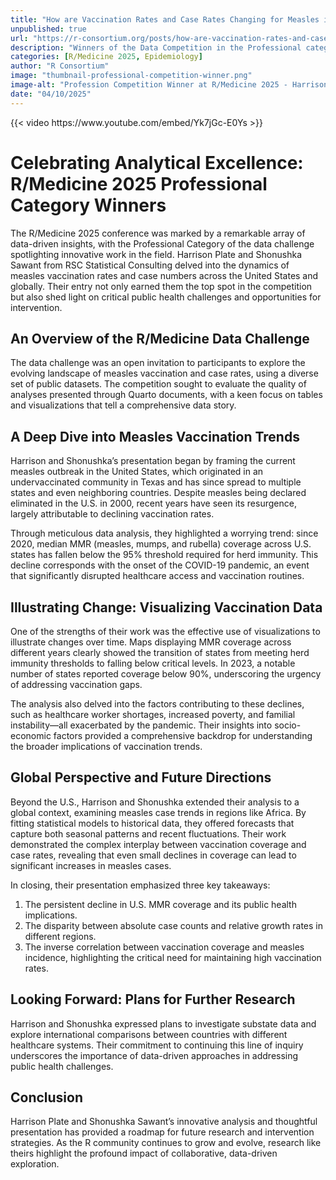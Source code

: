 ```yaml
--- 
title: "How are Vaccination Rates and Case Rates Changing for Measles in 2025?" 
unpublished: true 
url: "https://r-consortium.org/posts/how-are-vaccination-rates-and-case-rates-changing-for-measles-in-2025/"
description: "Winners of the Data Competition in the Professional category Harrison Plate & Shonushka Sawant analyze US measles vaccination trends at R/Medicine 2025." 
categories: [R/Medicine 2025, Epidemiology]
author: "R Consortium" 
image: "thumbnail-professional-competition-winner.png" 
image-alt: "Profession Competition Winner at R/Medicine 2025 - Harrison Plate and Shonushka Sawant" 
date: "04/10/2025" 
---
```


{{< video https://www.youtube.com/embed/Yk7jGc-E0Ys >}}

# Celebrating Analytical Excellence: R/Medicine 2025 Professional Category Winners

The R/Medicine 2025 conference was marked by a remarkable array of data-driven insights, with the Professional Category of the data challenge spotlighting innovative work in the field. Harrison Plate and Shonushka Sawant from RSC Statistical Consulting delved into the dynamics of measles vaccination rates and case numbers across the United States and globally. Their entry not only earned them the top spot in the competition but also shed light on critical public health challenges and opportunities for intervention.

## An Overview of the R/Medicine Data Challenge

The data challenge was an open invitation to participants to explore the evolving landscape of measles vaccination and case rates, using a diverse set of public datasets. The competition sought to evaluate the quality of analyses presented through Quarto documents, with a keen focus on tables and visualizations that tell a comprehensive data story. 

## A Deep Dive into Measles Vaccination Trends

Harrison and Shonushka's presentation began by framing the current measles outbreak in the United States, which originated in an undervaccinated community in Texas and has since spread to multiple states and even neighboring countries. Despite measles being declared eliminated in the U.S. in 2000, recent years have seen its resurgence, largely attributable to declining vaccination rates.

Through meticulous data analysis, they highlighted a worrying trend: since 2020, median MMR (measles, mumps, and rubella) coverage across U.S. states has fallen below the 95% threshold required for herd immunity. This decline corresponds with the onset of the COVID-19 pandemic, an event that significantly disrupted healthcare access and vaccination routines.

## Illustrating Change: Visualizing Vaccination Data

One of the strengths of their work was the effective use of visualizations to illustrate changes over time. Maps displaying MMR coverage across different years clearly showed the transition of states from meeting herd immunity thresholds to falling below critical levels. In 2023, a notable number of states reported coverage below 90%, underscoring the urgency of addressing vaccination gaps.

The analysis also delved into the factors contributing to these declines, such as healthcare worker shortages, increased poverty, and familial instability—all exacerbated by the pandemic. Their insights into socio-economic factors provided a comprehensive backdrop for understanding the broader implications of vaccination trends.

## Global Perspective and Future Directions

Beyond the U.S., Harrison and Shonushka extended their analysis to a global context, examining measles case trends in regions like Africa. By fitting statistical models to historical data, they offered forecasts that capture both seasonal patterns and recent fluctuations. Their work demonstrated the complex interplay between vaccination coverage and case rates, revealing that even small declines in coverage can lead to significant increases in measles cases.

In closing, their presentation emphasized three key takeaways:

1. The persistent decline in U.S. MMR coverage and its public health implications.
2. The disparity between absolute case counts and relative growth rates in different regions.
3. The inverse correlation between vaccination coverage and measles incidence, highlighting the critical need for maintaining high vaccination rates.

## Looking Forward: Plans for Further Research

Harrison and Shonushka expressed plans to investigate substate data and explore international comparisons between countries with different healthcare systems. Their commitment to continuing this line of inquiry underscores the importance of data-driven approaches in addressing public health challenges.

## Conclusion

Harrison Plate and Shonushka Sawant's innovative analysis and thoughtful presentation has provided a roadmap for future research and intervention strategies. As the R community continues to grow and evolve, research like theirs highlight the profound impact of collaborative, data-driven exploration.
